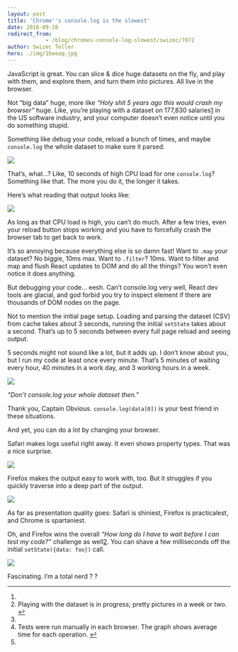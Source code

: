 ```yaml
---
layout: post
title: 'Chrome''s console.log is the slowest'
date: 2016-09-28
redirect_from: 
            - /blog/chromes-console-log-slowest/swizec/7072
author: Swizec Teller
hero: ./img/1beeaq.jpg
---
```

JavaScript is great. You can slice & dice huge datasets on the fly, and play with them, and explore them, and turn them into pictures. All live in the browser.



Not “big data” huge, more like _“Holy shit 5 years ago this would crash my browser”_ huge. Like, you’re playing with a dataset on 177,830 salaries[1](#fn1-30036 "see footnote") in the US software industry, and your computer doesn’t even notice until you do something stupid.



Something like debug your code, reload a bunch of times, and maybe `console.log` the whole dataset to make sure it parsed.



![](./img/JBjnr5J.gif)



That’s, what…? Like, 10 seconds of high CPU load for one `console.log`? Something like that. The more you do it, the longer it takes.



Here’s what reading that output looks like:



![](./img/SAsTfdq.gif)



As long as that CPU load is high, you can’t do much. After a few tries, even your reload button stops working and you have to forcefully crash the browser tab to get back to work.



It’s so annoying because everything else is so damn fast! Want to `.map` your dataset? No biggie, 10ms max. Want to `.filter`? 10ms. Want to filter and map and flush React updates to DOM and do all the things? You won’t even notice it does anything.



But debugging your code… eesh. Can’t console.log very well, React dev tools are glacial, and god forbid you try to inspect element if there are thousands of DOM nodes on the page.



Not to mention the initial page setup. Loading and parsing the dataset (CSV) from cache takes about 3 seconds, running the initial `setState` takes about a second. That’s up to 5 seconds between every full page reload and seeing output.



5 seconds might not sound like a lot, but it adds up. I don’t know about you, but I run my code at least once every minute. That’s 5 minutes of waiting every hour, 40 minutes in a work day, and 3 working hours in a week.



![](./img/1beeaq.jpg)



_“Don’t console.log your whole dataset then.”_



Thank you, Captain Obvious. `console.log(data[0])` is your best friend in these situations.



And yet, you can do a lot by changing your browser.



Safari makes logs useful right away. It even shows property types. That was a nice surprise.



![](./img/YRMRqhY.gif)



Firefox makes the output easy to work with, too. But it struggles if you quickly traverse into a deep part of the output.



![](./img/BSlHWdA.gif)



As far as presentation quality goes: Safari is shiniest, Firefox is practicalest, and Chrome is spartaniest.



Oh, and Firefox wins the overall _“How long do I have to wait before I can test my code?”_ challenge as well[2](#fn2-30036 "see footnote"). You can shave a few milliseconds off the initial `setState({data: foo})` call.



![](./img/o1xFBb0.png)



Fascinating. I’m a total nerd ? ?



* * *

1.
2. Playing with the dataset is in progress; pretty pictures in a week or two. [↩︎](#fnr1-30036 "return to article")
3.
4. Tests were run manually in each browser. The graph shows average time for each operation. [↩︎](#fnr2-30036 "return to article")
5.